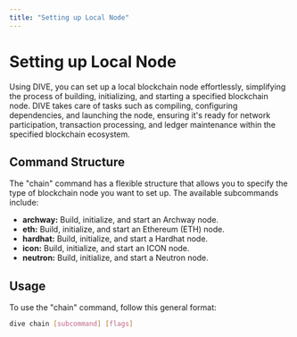 ```yaml
---
title: "Setting up Local Node"
---
```



# Setting up Local Node

Using DIVE, you can set up a local blockchain node effortlessly, simplifying the process of building, initializing, and starting a specified blockchain node. DIVE takes care of tasks such as compiling, configuring dependencies, and launching the node, ensuring it's ready for network participation, transaction processing, and ledger maintenance within the specified blockchain ecosystem.

## Command Structure

The "chain" command has a flexible structure that allows you to specify the type of blockchain node you want to set up. The available subcommands include:

- **archway:** Build, initialize, and start an Archway node.
- **eth:** Build, initialize, and start an Ethereum (ETH) node.
- **hardhat:** Build, initialize, and start a Hardhat node.
- **icon:** Build, initialize, and start an ICON node.
- **neutron:** Build, initialize, and start a Neutron node.

## Usage

To use the "chain" command, follow this general format:

```bash
dive chain [subcommand] [flags]
